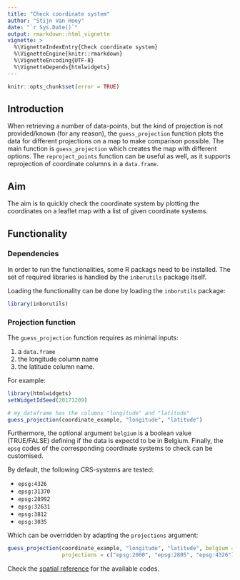 ```yaml
---
title: "Check coordinate system"
author: "Stijn Van Hoey"
date: "`r Sys.Date()`"
output: rmarkdown::html_vignette
vignette: >
  %\VignetteIndexEntry{Check coordinate system}
  %\VignetteEngine{knitr::rmarkdown}
  %\VignetteEncoding{UTF-8}
  %\VignetteDepends{htmlwidgets}
---
```


```r
knitr::opts_chunk$set(error = TRUE)
```

## Introduction

When retrieving a number of data-points, but the kind of projection is not provided/known (for any reason), the `guess_projection` function plots the data for different projections on a map to make comparison possible. The main function is `guess_projection` which creates the map with different options. The `reproject_points` function can be useful as well, as it supports reprojection of coordinate columns in a `data.frame`.

## Aim

The aim is to quickly check the coordinate system by plotting the coordinates on a leaflet map with a list of given coordinate systems.

## Functionality

### Dependencies

In order to run the functionalities, some R packags need to be installed. The set of required libraries is handled by the `inborutils` package itself. 

Loading the functionality can be done by loading the `inborutils` package:

```r
library(inborutils)
```

### Projection function

The `guess_projection` function requires as minimal inputs:

1.  a `data.frame`
2.  the longitude column name
3.  the latitude column name. 

For example:

```r
library(htmlwidgets)
setWidgetIdSeed(20171209)
```


```r
# my_dataframe has the columns "longitude" and "latitude"
guess_projection(coordinate_example, "longitude", "latitude")
```

Furthermore, the optional argument `belgium` is a boolean value (TRUE/FALSE) defining if the data is expectd to be in Belgium. Finally, the `epsg` codes of the corresponding coordinate systems to check can be customised. 

By default, the following CRS-systems are tested:

* `epsg:4326`
* `epsg:31370`
* `epsg:28992`
* `epsg:32631`
* `epsg:3812`
* `epsg:3035`

Which can be overridden by adapting the `projections` argument:

```r
guess_projection(coordinate_example, "longitude", "latitude", belgium = TRUE, 
                 projections = c("epsg:2000", "epsg:2805", "epsg:4326"))
```

Check the [spatial reference](http://spatialreference.org) for the available codes.
